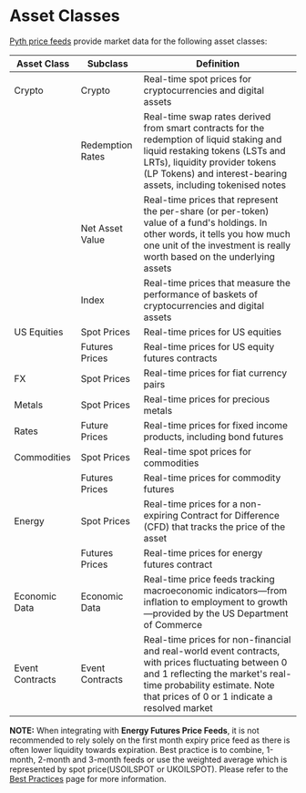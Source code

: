 # Asset Classes

[Pyth price feeds](https://www.pyth.network/price-feeds) provide market data for the following asset classes:

| Asset Class     | Subclass         | Definition                                                                                                                                                                                                                       |
| --------------- | ---------------- | -------------------------------------------------------------------------------------------------------------------------------------------------------------------------------------------------------------------------------- |
| Crypto          | Crypto           | Real-time spot prices for cryptocurrencies and digital assets                                                                                                                                                                    |
|                 | Redemption Rates | Real-time swap rates derived from smart contracts for the redemption of liquid staking and liquid restaking tokens (LSTs and LRTs), liquidity provider tokens (LP Tokens) and interest-bearing assets, including tokenised notes |
|                 | Net Asset Value  | Real-time prices that represent the per-share (or per-token) value of a fund's holdings. In other words, it tells you how much one unit of the investment is really worth based on the underlying assets                         |
|                 | Index            | Real-time prices that measure the performance of baskets of cryptocurrencies and digital assets                                                                                                                                  |
| US Equities     | Spot Prices      | Real-time prices for US equities                                                                                                                                                                                                 |
|                 | Futures Prices   | Real-time prices for US equity futures contracts                                                                                                                                                                                 |
| FX              | Spot Prices      | Real-time prices for fiat currency pairs                                                                                                                                                                                         |
| Metals          | Spot Prices      | Real-time prices for precious metals                                                                                                                                                                                             |
| Rates           | Future Prices    | Real-time prices for fixed income products, including bond futures                                                                                                                                                               |
| Commodities     | Spot Prices      | Real-time spot prices for commodities                                                                                                                                                                                            |
|                 | Futures Prices   | Real-time prices for commodity futures                                                                                                                                                                                           |
| Energy          | Spot Prices      | Real-time prices for a non-expiring Contract for Difference (CFD) that tracks the price of the asset                                                                                                                             |
|                 | Futures Prices   | Real-time prices for energy futures contract                                                                                                                                                                                     |
| Economic Data   | Economic Data    | Real-time price feeds tracking macroeconomic indicators—from inflation to employment to growth—provided by the US Department of Commerce                                                                                         |
| Event Contracts | Event Contracts  | Real-time prices for non-financial and real-world event contracts, with prices fluctuating between 0 and 1 reflecting the market's real-time probability estimate. Note that prices of 0 or 1 indicate a resolved market         |

**NOTE:** When integrating with **Energy Futures Price Feeds**, it is not recommended to rely solely on the first month expiry price feed as there is often lower liquidity towards expiration.
Best practice is to combine, 1-month, 2-month and 3-month feeds or use the weighted average which is represented by spot price(USOILSPOT or UKOILSPOT).
Please refer to the [Best Practices](../best-practices.mdx#pricing-futures-based-assets) page for more information.
